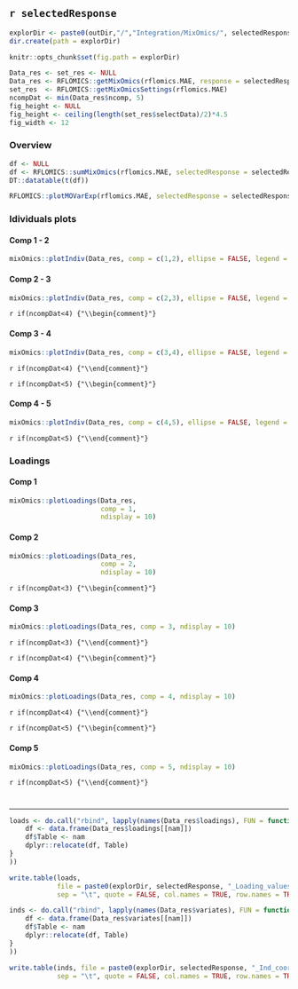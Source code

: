 ## `r selectedResponse` 

```r
explorDir <- paste0(outDir,"/","Integration/MixOmics/", selectedResponse, "/")
dir.create(path = explorDir)

knitr::opts_chunk$set(fig.path = explorDir)
```

```r
Data_res <- set_res <- NULL
Data_res <- RFLOMICS::getMixOmics(rflomics.MAE, response = selectedResponse)
set_res  <- RFLOMICS::getMixOmicsSettings(rflomics.MAE)
ncompDat <- min(Data_res$ncomp, 5)
fig_height <- NULL
fig_height <- ceiling(length(set_res$selectData)/2)*4.5
fig_width <- 12
```

### Overview

```r
df <- NULL
df <- RFLOMICS::sumMixOmics(rflomics.MAE, selectedResponse = selectedResponse)
DT::datatable(t(df))
```

```r
RFLOMICS::plotMOVarExp(rflomics.MAE, selectedResponse = selectedResponse)
```

### Idividuals plots {.tabset}

#### Comp 1 - 2

```r
mixOmics::plotIndiv(Data_res, comp = c(1,2), ellipse = FALSE, legend = TRUE)
```

#### Comp 2 - 3

```r
mixOmics::plotIndiv(Data_res, comp = c(2,3), ellipse = FALSE, legend = TRUE)
```

`r if(ncompDat<4) {"\\begin{comment}"}`

#### Comp 3 - 4

```r
mixOmics::plotIndiv(Data_res, comp = c(3,4), ellipse = FALSE, legend = TRUE)
```

`r if(ncompDat<4) {"\\end{comment}"}`

`r if(ncompDat<5) {"\\begin{comment}"}`

#### Comp 4 - 5

```r
mixOmics::plotIndiv(Data_res, comp = c(4,5), ellipse = FALSE, legend = TRUE)
```

`r if(ncompDat<5) {"\\end{comment}"}`

### Loadings {.tabset}

#### Comp 1

```r
mixOmics::plotLoadings(Data_res, 
                       comp = 1,
                       ndisplay = 10)
```

#### Comp 2

```r
mixOmics::plotLoadings(Data_res, 
                       comp = 2,
                       ndisplay = 10)
```

`r if(ncompDat<3) {"\\begin{comment}"}`

#### Comp 3

```r
mixOmics::plotLoadings(Data_res, comp = 3, ndisplay = 10)
```

`r if(ncompDat<3) {"\\end{comment}"}`

`r if(ncompDat<4) {"\\begin{comment}"}`

#### Comp 4

```r
mixOmics::plotLoadings(Data_res, comp = 4, ndisplay = 10)
```

`r if(ncompDat<4) {"\\end{comment}"}`

`r if(ncompDat<5) {"\\begin{comment}"}`

#### Comp 5

```r
mixOmics::plotLoadings(Data_res, comp = 5, ndisplay = 10)
```

`r if(ncompDat<5) {"\\end{comment}"}`

# {.unlisted .unnumbered}

---

<!-- Exports -->

```r
loads <- do.call("rbind", lapply(names(Data_res$loadings), FUN = function(nam){
    df <- data.frame(Data_res$loadings[[nam]])
    df$Table <- nam
    dplyr::relocate(df, Table)
}
))

write.table(loads, 
            file = paste0(explorDir, selectedResponse, "_Loading_values.txt"),
            sep = "\t", quote = FALSE, col.names = TRUE, row.names = TRUE)

inds <- do.call("rbind", lapply(names(Data_res$variates), FUN = function(nam){
    df <- data.frame(Data_res$variates[[nam]])
    df$Table <- nam
    dplyr::relocate(df, Table)
}
))

write.table(inds, file = paste0(explorDir, selectedResponse, "_Ind_coord.txt"),
            sep = "\t", quote = FALSE, col.names = TRUE, row.names = TRUE)
```


